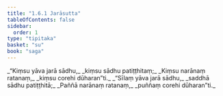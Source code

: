 ```yaml
---
title: "1.6.1 Jarāsutta"
tableOfContents: false
sidebar:
  order: 1
type: "tipitaka"
basket: "su"
book: "saga"
---
```



<DynamicBreadcrumb />

<Division number="51" book="saga">

<Paragraph number="288" type="verses" book="saga">
_“Kiṃsu yāva jarā sādhu,_  
_kiṃsu sādhu patiṭṭhitaṃ;_  
_Kiṃsu narānaṃ ratanaṃ,_  
_kiṃsu corehi dūharan”ti._  

</Paragraph>

<Paragraph number="289" type="verses" book="saga">
_“Sīlaṃ yāva jarā sādhu,_  
_saddhā sādhu patiṭṭhitā;_  
_Paññā narānaṃ ratanaṃ,_  
_puññaṃ corehi dūharan”ti._
</Paragraph>
</Division>